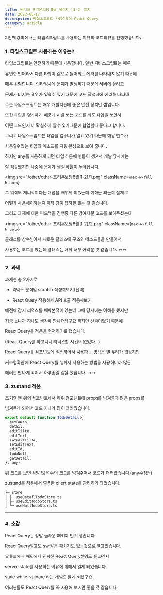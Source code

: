 ---
title: 원티드 프리온보딩 8월 챌린지 [1-2] 일지
date: 2022-08-17
description: 타입스크립트 사용이유와 React Query
category: article
---

2번째 강의에서는 타입스크립트를 사용하는 이유와 코드리뷰를 진행했습니다.

<h3 className={`dark:text-white`}>1. 타입스크립트 사용하는 이유는?</h3>

타입스크립트는 안전하기 때문에 사용합니다. 일반 자바스크립트는 매우

유연한 언어라서 다른 타입이 값으로 들어와도 에러를 나타내지 않기 때문에

매우 위험합니다. 런타임시에 문제가 발생하기 때문에 서버에 올리고

문제가 터지는 경우가 있을수 있기 때문에 코드 작성시에 에러를 나타내

주는 타입스크립트는 매우 개발자한테 좋은 안전 장치인 셈입니다.

또한 타입을 명시하기 때문에 처음 보는 코드를 봐도 타입을 보면서

어떤 코드인지 더 확실하게 알수 있기때문에 협업할때 좋다고 합니다.

그리고 타입스크립트는 타입을 컴퓨터가 알고 있기 때문에 해당 변수가

사용할수있는 타입의 메소드를 자동 완성으로 보여 줍니다.

하지만 any를 사용하게 되면 타입 추론에 빈틈이 생겨서 개발 당시에는

잘 작동했지만 나중에 문제가 생길 확률이 높아집니다.

<img
  src="/other/other-프리온보딩8월[1-2]/1.png"
  className={`max-w-full h-auto`}
></img>

그 밖에도 제너릭이라는 개념을 배우게 되었는데 이해는 되는데 실제로

어떻게 사용해야하는지 아직 감이 잡히질 않는 것 같습니다.

그리고 과제에 대한 피드백을 진행중 다른 참여자분 코드를 보여주셨는데

<img
  src="/other/other-프리온보딩8월[1-2]/2.png"
  className={`max-w-full h-auto`}
></img>

클래스를 상속받아서 새로운 클래스에 구조와 메소드들을 만들어서

사용하는 코드를 봤는데 클래스는 아직 너무 어려운 것 같습니다. ㅠㅠ

---

<h3 className={`dark:text-white`}>2. 과제</h3>

과제는 총 2가지로

- 리덕스 분석및 scratch 작성해보기(선택)

- React Query 적용해서 API 호출 적용해보기

예전에 잠시 리덕스를 배워본적이 있는데 그때 당시에는 이해를 했지만

지금 보니까 하나도 생각이 안나더라구요 하지만 선택이었기 때문에

React Query를 적용을 먼저하기로 했습니다.

(React Query를 하고나니 리덕스할 시간이 없었다...)

React Query를 컴포넌트에 직접넣어서 사용하는 방법은 별 무리가 없었지만

커스텀훅안에 React Query를 넣어서 사용하는 방법을 사용하니까 많은

에러는 만나게 되어서 하루종일 삽질 했습니다. ㅠㅠ

<h3 className={`dark:text-white`}>3. zustand 적용</h3>

초기엔 맨 위의 컴포넌트에서 하위 컴포넌트에 props를 넘겨줄때 많은 props를

넘겨주게 되어서 코드 자체가 많이 더러웠습니다.

```js
export default function TodoDetail({
  getToDos,
  detail,
  editTilte,
  editText,
  setEditTilte,
  setEditText,
  editId,
  todoNull,
  getDetail,
}: any)
```

위 코드를 보면 정말 많은 수의 코드를 넘겨주어서 코드가 더러웠습니다.(any수정전)

zustand를 적용해서 깔끔한 client state를 관리하게 되었습니다.

```bash
├─ store
│ ├─ useDetailTodoStore.ts
│ ├─ useEditTodoStore.ts
│ └─ useNullTodoStore.ts
```

---

<h3 className={`dark:text-white`}>4. 소감</h3>

React Query는 정말 놀라운 패키지 인것 같습니다.

React Query말고도 swr같은 패키지도 있는것으로 알고있습니다.

유튜브에서 배민에서 진행한 React Query설명도 들으면서

server-state를 사용하는 이유에 대해서 알게 되었습니다.

stale-while-validate 라는 개념도 알게 되었구요.

여러분들도 React Query를 꼭 사용해 보시면 좋을 것 같습니다.
